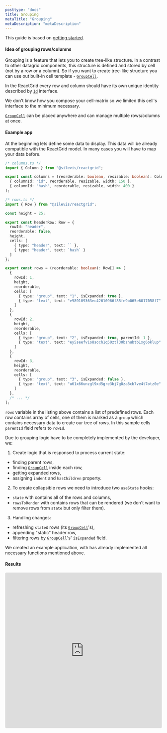 ```yaml
---
posttype: "docs"
title: Grouping
metaTitle: "Grouping"
metaDescription: "metaDescription"
---
```


This guide is based on [getting started](/docs/3.0/1-getting-started/).

#### Idea of grouping rows/columns

Grouping is a feature that lets you to create tree-like structure. In a contrast to other datagrid components, this structure 
is defined and stored by cell (not by a row or a column). So if you want to create tree-like structure you can use out built-in 
cell template - [`GroupCell`](/docs/3.0/4-cell-templates/5-GroupCell/).

In the ReactGrid every row and column should have its own unique identity described by [`Id`](/docs/3.0/7-api/1-types/4-id/)
interface. 

We don't know how you compose your cell-matrix so we limited this cell's interface to the minimum necessary.

[`GroupCell`](/docs/3.0/4-cell-templates/5-GroupCell/) can be placed anywhere and can manage multiple rows/columns at once.

#### Example app

At the beginning lets define some data to display. This data will be already compatible with the ReactGrid model. 
In many cases you will have to map your data before.

```ts
/* columns.ts */
import { Column } from "@silevis/reactgrid";

export const columns = (reorderable: boolean, resizable: boolean): Column[] => [
  { columnId: "id", reorderable, resizable, width: 150 },
  { columnId: "hash", reorderable, resizable, width: 400 }
];
```

```ts
/* rows.ts */
import { Row } from "@silevis/reactgrid";

const height = 25;

export const headerRow: Row = {
  rowId: "header",
  reorderable: false,
  height,
  cells: [
    { type: "header", text: `` },
    { type: "header", text: `hash` }
  ]
};

export const rows = (reorderable: boolean): Row[] => [
  {
    rowId: 1,
    height,
    reorderable,
    cells: [
      { type: "group", text: "1", isExpanded: true },
      { type: "text", text: "e989109363ec42610966f85fe9b065e6017058f7" }
    ]
  },
  {
    rowId: 2,
    height,
    reorderable,
    cells: [
      { type: "group", text: "2", isExpanded: true, parentId: 1 },
      { type: "text", text: "ey5seefv1o8soch1q50ztl30bzhubtb1xg6oklup" }
    ]
  },
  {
    rowId: 3,
    height,
    reorderable,
    cells: [
      { type: "group", text: "3", isExpanded: false },
      { type: "text", text: "u61x66unzgl9xd5gre3bj7g8za8cb7ve4t7otz0e" }
    ]
  },
  /* ... */
];
```

`rows` variable in the listing above contains a list of predefined rows. Each row contains array of cells, one of them is marked as 
a `group` which contains necessary data to create our tree of rows. In this sample cells `parentId` field refers to `rowId`.

Due to grouping logic have to be completely implemented by the developer, we:

1. Create logic that is responsed to process current state:
  - finding parent rows,
  - finding [`GroupCell`](/docs/3.0/4-cell-templates/5-GroupCell/) inside each row,
  - getting expanded rows,
  - assigning `indent` and `hasChildren` property.
2. To create collapsible rows we need to introduce two `useState` hooks:
  - `state` with contains all of the rows and columns,
  - `rowsToRender` with contains rows that can be rendered (we don't want to remove rows from `state` but only filter
  them).
3. Handling changes:
  - refreshing `state`s rows (its [`GroupCell`](/docs/3.0/4-cell-templates/5-GroupCell/)'s),
  - appending "static" header row,
  - filtering rows by [`GroupCell`](/docs/3.0/4-cell-templates/5-GroupCell/)'s' `isExpanded` field.

We created an example application, with has already implemented all necessary functions mentioned above.

#### Results

<iframe src="https://codesandbox.io/embed/reactgrid-group-cell-example-fh1di?fontsize=14&hidenavigation=1&theme=dark"
  style="width:100%; height:500px; border:0; border-radius: 4px; overflow:hidden;"
  title="reactgrid-group-cell-example"
  allow="accelerometer; ambient-light-sensor; camera; encrypted-media; geolocation; gyroscope; hid; microphone; midi; payment; usb; vr; xr-spatial-tracking"
  sandbox="allow-forms allow-modals allow-popups allow-presentation allow-same-origin allow-scripts"
></iframe>